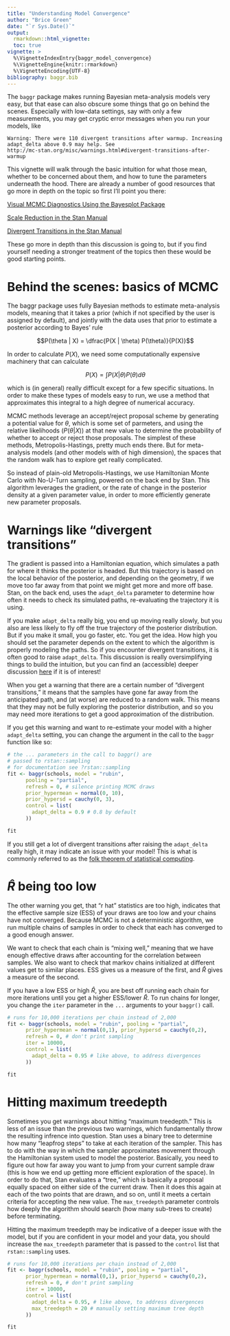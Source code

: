 ```yaml
---
title: "Understanding Model Convergence"
author: "Brice Green"
date: "`r Sys.Date()`"
output:
  rmarkdown::html_vignette:
  toc: true
vignette: >
  %\VignetteIndexEntry{baggr_model_convergence}
  %\VignetteEngine{knitr::rmarkdown}
  %\VignetteEncoding{UTF-8}
bibliography: baggr.bib
---
```


The `baggr` package makes running Bayesian meta-analysis models very easy, but that ease can also obscure some things that go on behind the scenes. Especially with low-data settings, say with only a few measurements, you may get cryptic error messages when you run your models, like

```
Warning: There were 110 divergent transitions after warmup. Increasing adapt_delta above 0.9 may help. See
http://mc-stan.org/misc/warnings.html#divergent-transitions-after-warmup
```

This vignette will walk through the basic intuition for what those mean, whether to be concerned about them, and how to tune the parameters underneath the hood. There are already a number of good resources that go more in depth on the topic so first I'll point you there:

[Visual MCMC Diagnostics Using the Bayesplot Package](https://mc-stan.org/bayesplot/articles/visual-mcmc-diagnostics.html)

[Scale Reduction in the Stan Manual](https://mc-stan.org/docs/2_21/reference-manual/notation-for-samples-chains-and-draws.html)

[Divergent Transitions in the Stan Manual](https://mc-stan.org/docs/2_21/reference-manual/divergent-transitions.html)

These go more in depth than this discussion is going to, but if you find yourself needing a stronger treatment of the topics then these would be good starting points.

# Behind the scenes: basics of MCMC

The baggr package uses fully Bayesian methods to estimate meta-analysis models, meaning that it takes a prior (which if not specified by the user is assigned by default), and jointly with the data uses that prior to estimate a posterior according to Bayes' rule


$$P(\theta | X) = \dfrac{P(X | \theta) P(\theta)}{P(X)}$$

In order to calculate $P(X)$, we need some computationally expensive machinery that can calculate

$$P(X) = \int P(X | \theta) P(\theta) d\theta$$

which is (in general) really difficult except for a few specific situations. In order to make these types of models easy to run, we use a method that approximates this integral to a high degree of numerical accuracy.

MCMC methods leverage an accept/reject proposal scheme by generating a potential value for $\theta$, which is some set of parmeters, and using the relative likelihoods ($P(\theta|X)$) at that new value to determine the probability of whether to accept or reject those proposals. The simplest of these methods, Metropolis-Hastings, pretty much ends there. But for meta-analysis models (and other models with of high dimension), the spaces that the random walk has to explore get really complicated.

So instead of plain-old Metropolis-Hastings, we use Hamiltonian Monte Carlo with No-U-Turn sampling, powered on the back end by Stan. This algorithm leverages the gradient, or the rate of change in the posterior density at a given parameter value, in order to more efficiently generate new parameter proposals.

# Warnings like "divergent transitions"

The gradient is passed into a Hamiltonian equation, which simulates a path for where it thinks the posterior is headed. But this trajectory is based on the local behavior of the posterior, and depending on the geometry, if we move too far away from that point we might get more and more off base. Stan, on the back end, uses the `adapt_delta` parameter to determine how often it needs to check its simulated paths, re-evaluating the trajectory it is using.

If you make `adapt_delta` really big, you end up moving really slowly, but you also are less likely to fly off the true trajectory of the posterior distribution. But if you make it small, you go faster, etc. You get the idea. How high you should set the parameter depends on the extent to which the algorithm is properly modeling the paths. So if you encounter divergent transitions, it is often good to raise `adapt_delta`. This discussion is really oversimplifying things to build the intuition, but you can find an (accessible) deeper discussion [here](https://arxiv.org/abs/1701.02434)
if it is of interest!

When you get a warning that there are a certain number of "divergent transitions," it means that the samples have gone far away from the anticipated path, and (at worse) are reduced to a random walk. This means that they may not be fully exploring the posterior distribution, and so you may need more iterations to get a good approximation of the distribution.

If you get this warning and want to re-estimate your model with a higher `adapt_delta` setting, you can change the argument in the call to the `baggr` function like so:

```r
# the ... parameters in the call to baggr() are
# passed to rstan::sampling
# for documentation see ?rstan::sampling
fit <- baggr(schools, model = "rubin",
      pooling = "partial",
      refresh = 0, # silence printing MCMC draws
      prior_hypermean = normal(0, 10),
      prior_hypersd = cauchy(0, 3),
      control = list(
        adapt_delta = 0.9 # 0.8 by default
      ))

fit
```

If you still get a lot of divergent transitions after raising the `adapt_delta` really high, it may indicate an issue with your model! This is what is commonly referred to as the [folk theorem of statistical computing](https://statmodeling.stat.columbia.edu/2008/05/13/the_folk_theore/).

# $\widehat{R}$ being too low

The other warning you get, that “r hat” statistics are too high, indicates that the effective sample size (ESS) of your draws are too low and your chains have not converged. Because MCMC is not a deterministic algorithm, we run multiple chains of samples in order to check that each has converged to a good enough answer.

We want to check that each chain is “mixing well,” meaning that we have enough effective draws after accounting for the correlation between samples. We also want to check that markov chains initialized at different values get to similar places. ESS gives us a measure of the first, and $\widehat{R}$ gives a measure of the second.

If you have a low ESS or high $\widehat{R}$, you are best off running each chain for more iterations until you get a higher ESS/lower $\widehat{R}$. To run chains for longer, you change the `iter` parameter in the `...` arguments to your `baggr()` call.

```r
# runs for 10,000 iterations per chain instead of 2,000
fit <- baggr(schools, model = "rubin", pooling = "partial",
      prior_hypermean = normal(0,1), prior_hypersd = cauchy(0,2),
      refresh = 0, # don't print sampling
      iter = 10000, 
      control = list(
        adapt_delta = 0.95 # like above, to address divergences
      ))

fit
```

# Hitting maximum treedepth

Sometimes you get warnings about hitting "maximum treedepth." This is less of an issue than the previous two warnings, which fundamentally throw the resulting infrence into question. Stan uses a binary tree to determine how many "leapfrog steps" to take at each iteration of the sampler. This has to do with the way in which the sampler approximates movement through the Hamiltonian system used to model the posterior. Basically, you need to figure out how far away you want to jump from your current sample draw (this is how we end up getting more efficient exploration of the space). In order to do that, Stan evaluates a "tree," which is basically a proposal equally spaced on either side of the current draw. Then it does this again at each of the two points that are drawn, and so on, until it meets a certain criteria for accepting the new value. The `max_treedepth` parameter controls how deeply the algorithm should search (how many sub-trees to create) before terminating.

Hitting the maximum treedepth may be indicative of a deeper issue with the model, but if you are confident in your model and your data, you should increase the `max_treedepth` parameter that is passed to the `control` list that `rstan::sampling` uses.

```r

# runs for 10,000 iterations per chain instead of 2,000
fit <- baggr(schools, model = "rubin", pooling = "partial",
      prior_hypermean = normal(0,1), prior_hypersd = cauchy(0,2),
      refresh = 0, # don't print sampling
      iter = 10000, 
      control = list(
        adapt_delta = 0.95, # like above, to address divergences
        max_treedepth = 20 # manually setting maximum tree depth
      ))

fit
```

